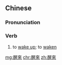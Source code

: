 {{also|醒来}}
==Chinese==
{{zh-forms|s=醒来}}

===Pronunciation===
{{zh-pron
|m=xǐnglái
|c=sing2 loi4
|h=pfs=siáng-lòi
|cat=v
}}

===Verb===
{{zh-verb}}

# to [[wake up]]; to [[waken]] {{gloss|to become awake}}

[[mg:醒來]]
[[chr:醒來]]
[[zh:醒來]]